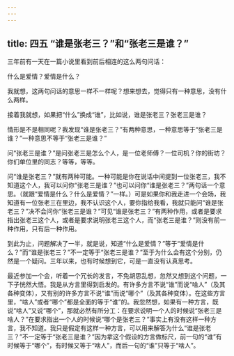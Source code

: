 ```yaml
---
---
---
```

title: 四五 “谁是张老三？”和“张老三是谁？”
---






三年前有一天在一篇小说里看到前后相连的这么两句问话：

什么是爱情？爱情是什么？

我就想，这两句问话的意思一样不一样呢？想来想去，觉得只有一种意思，没有什么两样。

接着我就想，如果把“什么”换成“谁”，比如说，谁是张老三？张老三是谁？

情形是不是相同呢？我发现“谁是张老三？”有两种意思，一种意思等于“张老三是谁？”一种意思不等于“张老三是谁？”

问“张老三是谁？”是问张老三是怎么个人，是一位老师傅？一位司机？你的街坊？你们单位里的同志？等等，等等。

问“谁是张老三？”就有两种可能。一种可能是你在说话中间提到一位张老三，我不知道这个人，我可以问你“张老三是谁？”也可以问你“谁是张老三？”两句话一个意思。（就跟“爱情是什么？什么是爱情？”一样。）可是如果你和我走进一个会场，我知道有一位张老三在里边，我不认识这个人，要你指给我看，我就只能问“谁是张老三？”决不会问你“张老三是谁？”可见“谁是张老三？”有两种作用，或者是要求指出张老三这个人，或者是要求说明张老三这个人，而“张老三是谁？”则没有前一种作用，只有后一种作用。

到此为止，问题解决了一半，就是说，知道“什么是爱情？”等于“爱情是什么？”而“谁是张老三？”不一定等于“张老三是谁？”至于为什么会有这个分别，仍然是一个疑问。三年以来，也有时候想到它，可是一直没有认真思考。

最近参加一个会，听着一个冗长的发言，不免胡思乱想，忽然又想到这个问题，一下子恍然大悟。我是从方言里得到启发的。有许多方言不说“谁”而说“啥人”（及其各种变体），又有别的许多方言不说“谁”而说“哪个”（及其各种变体）。在这些方言里，“啥人”或者“哪个”都是全面的等于“谁”的。我忽然想，如果有一种方言，既说“啥人”又说“哪个”，那就必然有所分工：在要求说明一个人的时候说“张老三是啥人？”在要求指出一个人的时候说“哪个是张老三？”事实上有没有这样一种方言，我不知道。我只是假定有这样一种方言，可以用来解答为什么“谁是张老三？”不一定等于“张老三是谁？”因为拿这个假设的方言做标尺，前一句的“谁”有时候等于“哪个”，有时候又等于“啥人”，而后一句的“谁”只等于“啥人”。